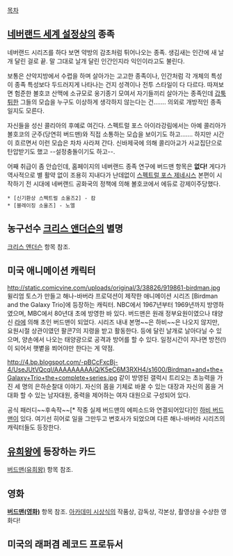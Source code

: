 [[목차]]

== [[네버랜드 세계 설정]]상의 종족 ==
네버랜드 시리즈를 하다 보면 약방의 감초처럼 튀어나오는 종족. 생김새는 인간에 새 날개 달린 걸로 끝. 말 그대로 날개 달린 인간인지라 익인이라고도 불린다.

보통은 산악지방에서 수렵을 하며 살아가는 고고한 종족이나, 인간처럼 각 개체의 특성이 종족 특성보다 두드러지게 나타나는 건지 성격이나 전투 스타일이 다 다르다. 따져보면 험준한 볼호코 산맥에 소규모로 옹기종기 모여서 자기들끼리 살아가는 종족인데 [[갑툭튀]]한 그들의 모습을 누구도 이상하게 생각하지 않는다는 건……. 의외로 개방적인 종족일지도 모른다.

자신들을 성신 콜리아의 후예로 여긴다. 스펙트럴 포스 아이라강림에서는 아예 콜리아가 볼호코의 군주(당연히 버드맨)와 직접 소통하는 모습을 보이기도 하고……. 하지만 시간이 흐르면서 이런 모습은 차차 사라져 간다. 신바제국에 의해 콜리아교가 사교집단으로 탄압받기도 했고 --설정충돌이기도 하고--.

어째 취급이 좀 안습인데, 홈페이지의 네버랜드 종족 연구에 버드맨 항목은 '''없다!''' 게다가 역사적으로 별 활약 없이 조용히 지내다가 난데없이 [[스펙트럴 포스 제네시스]] 본편이 시작하기 전 시대에 네버랜드 공화국의 정책에 의해 볼호코에서 에듀로 강제이주당했다.
 * [신기환상 스펙트럴 소울즈2] - 캄
 * [블레이징 소울즈] - 노엘
== 농구선수 [[크리스 앤더슨]]의 별명 ==
[[크리스 앤더슨]] 항목 참조.
== 미국 애니메이션 캐릭터 ==
http://static.comicvine.com/uploads/original/3/38826/919861-birdman.jpg
윌리엄 토스가 만들고 해나-바버라 프로덕션이 제작한 애니메이션 시리즈 [Birdman and the Galaxy Trio]에 등장하는 캐릭터.
NBC에서 1967년부터 1969년까지 방영하였으며, MBC에서 80년대 초에 방영한 바 있다.  버드맨은 원래 정부요원이였으나 태양신 [[라]]에 의해 초인 버드맨이 되었다.  시리즈 내내 본명~~은 하비~~은 나오지 않지만, 요원시절 상관이였던 팔콘7의 지령을 받고 활동한다.  등에 달린 날개로 날아다닐 수 있으며, 양손에서 나오는 태양광으로 공격과 방어를 할 수 있다.
일정시간이 지나면 방전(!)이 되어서 햇볕을 쬐어야만 한다는 게 약점. 

http://4.bp.blogspot.com/-pBCcFxcBj-4/UseJUtVQcqI/AAAAAAAAAiQ/K5eC6M3RXH4/s1600/Birdman+and+the+Galaxy+Trio+the+complete+series.jpg
같이 방영된 갤럭시 트리오는 초능력을 가진 세 명의 은하순찰대 이야기.
자신의 몸을 기체로 바꿀 수 있는 대장과 자신의 몸을 거대화 할 수 있는 남자대원, 중력을 제어하는 여자 대원으로 구성되어 있다.

공식 패러디~~후속작~~[* 작중 실제 버드맨의 에피소드와 연결되어있다]인 [[하비 버드맨]]이 있다.  여기선 히어로 일을 그만두고 변호사가 되었으며 다른 해나-바버라 시리즈의 캐릭터들도 등장한다.

== [[유희왕]]에 등장하는 카드 ==
[[버드맨(유희왕)]] 항목 참조.

== 영화 ==
'''[[버드맨(영화)]]''' 항목 참조. [[아카데미 시상식]]의 작품상, 감독상, 각본상, 촬영상을 수상한 영화다!

== 미국의 래퍼겸 레코드 프로듀서 ==
